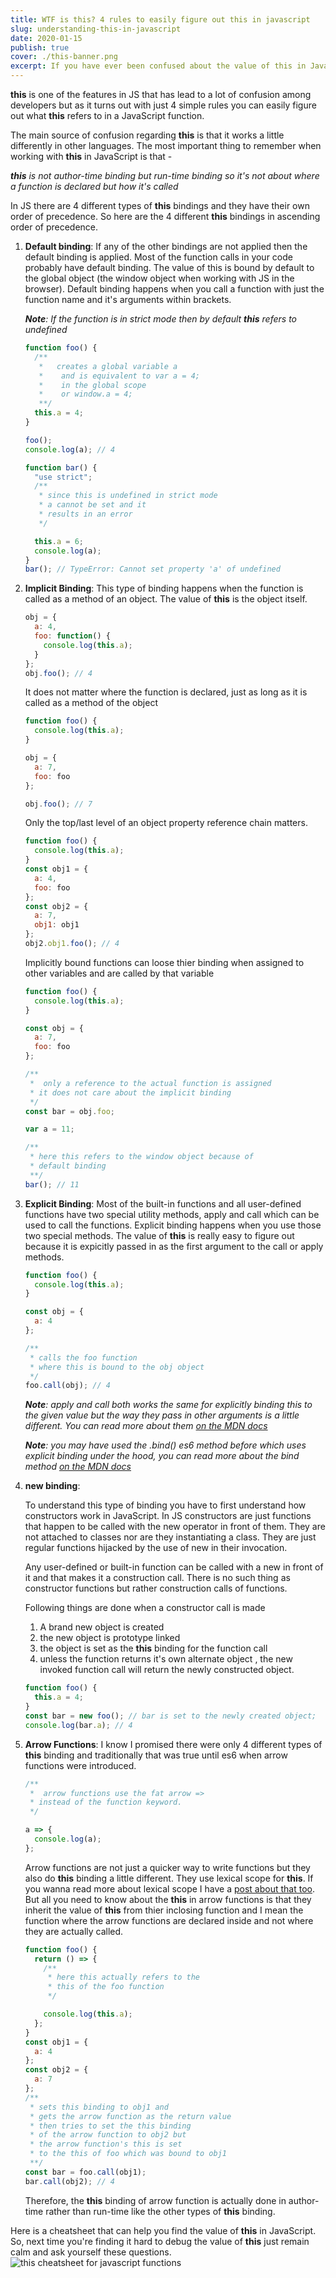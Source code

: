 ```yaml
---
title: WTF is this? 4 rules to easily figure out this in javascript
slug: understanding-this-in-javascript
date: 2020-01-15
publish: true
cover: ./this-banner.png
excerpt: If you have ever been confused about the value of this in Javascript then this guide will help you figure out how you can easily tackle this problem (no pun intended). There's a cheatsheet at the end that can help you quickly figure out the value of this if you wanna skip to that.
---
```


**this** is one of the features in JS that has lead to a lot of confusion among developers but as it turns out with just 4 simple rules you can easily figure out what **this** refers to in a JavaScript function.

The main source of confusion regarding **this** is that it works a little differently in other languages. The most important thing to remember when working with **this** in JavaScript is that -

_**this** is not author-time binding but run-time binding so it's not about where a function is declared but how it's called_

In JS there are 4 different types of **this** bindings and they have their own order of precedence. So here are the 4 different **this** bindings in ascending order of precedence.

1. **Default binding**:
   If any of the other bindings are not applied then the default binding is applied. Most of the function calls in your code probably have default binding. The value of this is bound by default to the global object (the window object when working with JS in the browser). Default binding happens when you call a function with just the function name and it's arguments within brackets.

   _**Note**: If the function is in strict mode then by default **this** refers to undefined_

   ```javascript
   function foo() {
     /**
      *   creates a global variable a
      *    and is equivalent to var a = 4;
      *    in the global scope
      *    or window.a = 4;
      **/
     this.a = 4;
   }

   foo();
   console.log(a); // 4

   function bar() {
     "use strict";
     /**
      * since this is undefined in strict mode
      * a cannot be set and it
      * results in an error
      */

     this.a = 6;
     console.log(a);
   }
   bar(); // TypeError: Cannot set property 'a' of undefined
   ```

2. **Implicit Binding**:
   This type of binding happens when the function is called as a method of an object. The value of **this** is the object itself.

   ```javascript
   obj = {
     a: 4,
     foo: function() {
       console.log(this.a);
     }
   };
   obj.foo(); // 4
   ```

   It does not matter where the function is declared, just as long as it is called as a method of the object

   ```javascript
   function foo() {
     console.log(this.a);
   }

   obj = {
     a: 7,
     foo: foo
   };

   obj.foo(); // 7
   ```

   Only the top/last level of an object property reference chain matters.

   ```javascript
   function foo() {
     console.log(this.a);
   }
   const obj1 = {
     a: 4,
     foo: foo
   };
   const obj2 = {
     a: 7,
     obj1: obj1
   };
   obj2.obj1.foo(); // 4
   ```

   Implicitly bound functions can loose thier binding when assigned to other variables and are called by that variable

   ```javascript
   function foo() {
     console.log(this.a);
   }

   const obj = {
     a: 7,
     foo: foo
   };

   /**
    *  only a reference to the actual function is assigned
    * it does not care about the implicit binding
    */
   const bar = obj.foo;

   var a = 11;

   /**
    * here this refers to the window object because of
    * default binding
    **/
   bar(); // 11
   ```

3. **Explicit Binding**:
   Most of the built-in functions and all user-defined functions have two special utility methods, apply and call which can be used to call the functions. Explicit binding happens when you use those two special methods. The value of **this** is really easy to figure out because it is expicitly passed in as the first argument to the call or apply methods.

   ```javascript
   function foo() {
     console.log(this.a);
   }

   const obj = {
     a: 4
   };

   /**
    * calls the foo function
    * where this is bound to the obj object
    */
   foo.call(obj); // 4
   ```

   _**Note**: apply and call both works the same for explicitly binding this to the given value but the way they pass in other arguments is a little different. You can read more about them [on the MDN docs](https://developer.mozilla.org/en-US/docs/Web/JavaScript/Reference/Global_Objects/Function/apply)_

   _**Note**: you may have used the .bind() es6 method before which uses explicit binding under the hood, you can read more about the bind method [on the MDN docs](https://developer.mozilla.org/en-US/docs/Web/JavaScript/Reference/Global_Objects/Function/bind)_

4. **new binding**:

   To understand this type of binding you have to first understand how constructors work in JavaScript. In JS constructors are just functions that happen to be called with the new operator in front of them. They are not attached to classes nor are they instantiating a class. They are just regular functions hijacked by the use of new in their invocation.

   Any user-defined or built-in function can be called with a new in front of it and that makes it a construction call. There is no such thing as constructor functions but rather construction calls of functions.

   Following things are done when a constructor call is made

   1. A brand new object is created
   2. the new object is prototype linked
   3. the object is set as the **this** binding for the function call
   4. unless the function returns it's own alternate object , the new invoked function call will return the newly constructed object.

   ```javascript
   function foo() {
     this.a = 4;
   }
   const bar = new foo(); // bar is set to the newly created object;
   console.log(bar.a); // 4
   ```

5. **Arrow Functions**:
   I know I promised there were only 4 different types of **this** binding and traditionally that was true until es6 when arrow functions were introduced.

   ```javascript
   /**
    *  arrow functions use the fat arrow =>
    * instead of the function keyword.
    */

   a => {
     console.log(a);
   };
   ```

   Arrow functions are not just a quicker way to write functions but they also do **this** binding a little different. They use lexical scope for **this**. If you wanna read more about lexical scope I have a [post about that too](https://www.studiodagger.com/lexical-scope-and-closures). But all you need to know about the **this** in arrow functions is that they inherit the value of **this** from thier inclosing function and I mean the function where the arrow functions are declared inside and not where they are actually called.

   ```javascript
   function foo() {
     return () => {
       /**
        * here this actually refers to the
        * this of the foo function
        */

       console.log(this.a);
     };
   }
   const obj1 = {
     a: 4
   };
   const obj2 = {
     a: 7
   };
   /**
    * sets this binding to obj1 and
    * gets the arrow function as the return value
    * then tries to set the this binding
    * of the arrow function to obj2 but
    * the arrow function's this is set
    * to the this of foo which was bound to obj1
    **/
   const bar = foo.call(obj1);
   bar.call(obj2); // 4
   ```

   Therefore, the **this** binding of arrow function is actually done in author-time rather than run-time like the other types of **this** binding.

Here is a cheatsheet that can help you find the value of **this** in JavaScript. So, next time you're finding it hard to debug the value of **this** just remain calm and ask yourself these questions.
![this cheatsheet for javascript functions](./this-cheatsheet.png)
